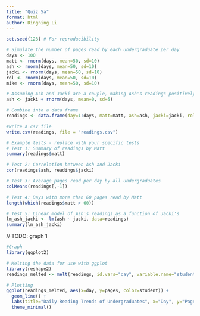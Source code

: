 ```yaml
---
title: "Quiz 5a"
format: html
author: Dingning Li
---
```


```r
set.seed(123) # For reproducibility

# Simulate the number of pages read by each undergraduate per day
days <- 100
matt <- rnorm(days, mean=50, sd=10)
ash <- rnorm(days, mean=50, sd=10)
jacki <- rnorm(days, mean=50, sd=10)
rol <- rnorm(days, mean=50, sd=10)
mike <- rnorm(days, mean=50, sd=10)

# Assuming Ash and Jacki are a couple, making Ash's readings positively correlated with Jacki's
ash <- jacki + rnorm(days, mean=0, sd=5)

# Combine into a data frame
readings <- data.frame(day=1:days, matt=matt, ash=ash, jacki=jacki, rol=rol, mike=mike)

#write a csv file
write.csv(readings, file = "readings.csv")

# Example tests - replace with your specific tests
# Test 1: Summary of readings by Matt
summary(readings$matt)

# Test 2: Correlation between Ash and Jacki
cor(readings$ash, readings$jacki)

# Test 3: Average pages read per day by all undergraduates
colMeans(readings[,-1])

# Test 4: Days with more than 60 pages read by Matt
length(which(readings$matt > 60))

# Test 5: Linear model of Ash's readings as a function of Jacki's
lm_ash_jacki <- lm(ash ~ jacki, data=readings)
summary(lm_ash_jacki)

```

// TODO: graph 1

```r
#Graph
library(ggplot2)

# Melting the data for use with ggplot
library(reshape2)
readings_melted <- melt(readings, id.vars="day", variable.name="student", value.name="pages")

# Plotting
ggplot(readings_melted, aes(x=day, y=pages, color=student)) +
  geom_line() +
  labs(title="Daily Reading Trends of Undergraduates", x="Day", y="Pages Read") +
  theme_minimal()

```

